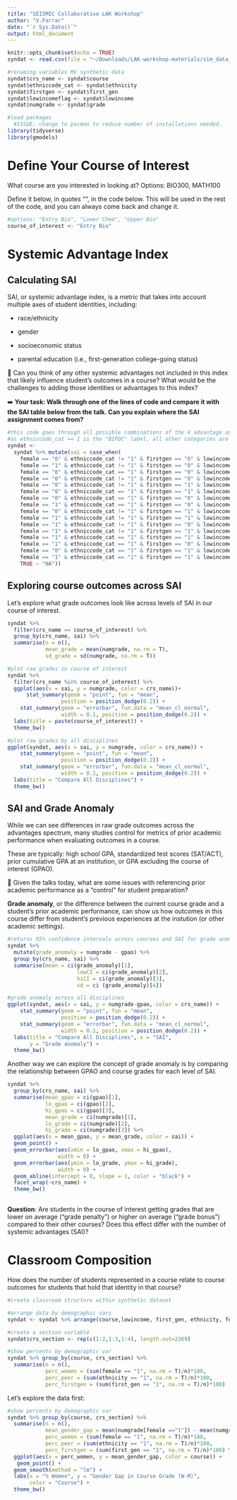 ```yaml
---
title: "SEISMIC Collaborative LAK Workshop"
author: "V.Farrar"
date: "`r Sys.Date()`"
output: html_document
---
```


```r
knitr::opts_chunk$set(echo = TRUE)
syndat <- read.csv(file = "~/Downloads/LAK-workshop-materials/sim_data_v.2.csv")

#renaming variables MV synthetic data
syndat$crs_name <- syndat$course
syndat$ethniccode_cat <- syndat$ethnicity
syndat$firstgen <- syndat$first_gen
syndat$lowincomeflag <- syndat$lowincome
syndat$numgrade <- syndat$grade

#load packages
  #ISSUE: change to pacman to reduce number of installations needed.
library(tidyverse)
library(gmodels)
```

# Define Your Course of Interest

What course are you interested in looking at? Options: BIO300, MATH100

Define it below, in quotes "", in the code below. This will be used in the rest of the code, and you can always come back and change it.

```r
#options: "Entry Bio", "Lower Chem", "Upper Bio"
course_of_interest <- "Entry Bio"
```

# Systemic Advantage Index

## Calculating SAI

SAI, or systemic advantage index, is a metric that takes into account multiple axes of student identities, including:

-   race/ethnicity

-   gender

-   socioeconomic status

-   parental education (i.e., first-generation college-going status)

💭 Can you think of any other systemic advantages not included in this index that likely influence student's outcomes in a course? What would be the challenges to adding those identities or advantages to this index?

➡️ **Your task: Walk through one of the lines of code and compare it with the SAI table below from the talk. Can you explain where the SAI assignment comes from?**

```r
#this code goes through all possible combinations of the 4 advantage axes and assigns an SAI based on that students' values
#as ethniccode_cat == 1 is the "BIPOC" label, all other categories are considered advantaged 
syndat <-
  syndat %>% mutate(sai = case_when(
    female == "0" & ethniccode_cat != "1" & firstgen == "0" & lowincomeflag == "0"  ~ "4",
    female == "1" & ethniccode_cat != "1" & firstgen == "0" & lowincomeflag == "0"  ~ "3",
    female == "0" & ethniccode_cat == "1" & firstgen == "0" & lowincomeflag == "0"  ~ "3", 
    female == "0" & ethniccode_cat != "1" & firstgen == "0" & lowincomeflag == "1"  ~ "3", 
    female == "0" & ethniccode_cat != "1" & firstgen == "1" & lowincomeflag == "0"  ~ "3", 
    female == "0" & ethniccode_cat == "1" & firstgen == "1" & lowincomeflag == "0"  ~ "2", 
    female == "0" & ethniccode_cat == "1" & firstgen == "0" & lowincomeflag == "1"  ~ "2", 
    female == "1" & ethniccode_cat == "1" & firstgen == "0" & lowincomeflag == "0"  ~ "2", 
    female == "0" & ethniccode_cat != "1" & firstgen == "1" & lowincomeflag == "1"  ~ "2", 
    female == "1" & ethniccode_cat != "1" & firstgen == "1" & lowincomeflag == "0"  ~ "2", 
    female == "1" & ethniccode_cat != "1" & firstgen == "0" & lowincomeflag == "1"  ~ "2", 
    female == "1" & ethniccode_cat != "1" & firstgen == "1" & lowincomeflag == "1"  ~ "1", 
    female == "1" & ethniccode_cat == "1" & firstgen == "1" & lowincomeflag == "0"  ~ "1",
    female == "1" & ethniccode_cat == "1" & firstgen == "0" & lowincomeflag == "1"  ~ "1", 
    female == "0" & ethniccode_cat == "1" & firstgen == "1" & lowincomeflag == "1"  ~ "1",
    female == "1" & ethniccode_cat == "1" & firstgen == "1" & lowincomeflag == "1"  ~ "0",
    TRUE ~ "NA"))
```

## Exploring course outcomes across SAI

Let's explore what grade outcomes look like across levels of SAI in our course of interest.

```r
syndat %>%
  filter(crs_name == course_of_interest) %>%
  group_by(crs_name, sai) %>%
  summarise(n = n(),
            mean_grade = mean(numgrade, na.rm = T),
            sd_grade = sd(numgrade, na.rm = T))
```

```r
#plot raw grades in course of interest
syndat %>%
  filter(crs_name %in% course_of_interest) %>%
  ggplot(aes(x = sai, y = numgrade, color = crs_name))+ 
      stat_summary(geom = "point", fun = "mean", 
                 position = position_dodge(0.2)) + 
    stat_summary(geom = "errorbar", fun.data = "mean_cl_normal", 
                 width = 0.1, position = position_dodge(0.2)) +
  labs(title = paste(course_of_interest)) + 
  theme_bw()

#plot raw grades by all disciplines 
ggplot(syndat, aes(x = sai, y = numgrade, color = crs_name)) + 
    stat_summary(geom = "point", fun = "mean", 
                 position = position_dodge(0.2)) + 
    stat_summary(geom = "errorbar", fun.data = "mean_cl_normal", 
                 width = 0.1, position = position_dodge(0.2)) +
  labs(title = "Compare All Disciplines") +
  theme_bw()
```

## SAI and Grade Anomaly

While we can see differences in raw grade outcomes across the advantages spectrum, many studies control for metrics of prior academic performance when evaluating outcomes in a course.

These are typically: high school GPA, standardized test scores (SAT/ACT), prior cumulative GPA at an institution, or GPA excluding the course of interest (GPAO).

💭 Given the talks today, what are some issues with referencing prior academic performance as a "control" for student preparation?

**Grade anomaly**, or the difference between the current course grade and a student's prior academic performance, can show us how outcomes in this course differ from student's previous experiences at the instution (or other academic settings).

```r
#returns 95% confidence intervals across courses and SAI for grade anomaly
syndat %>% 
  mutate(grade_anomaly = numgrade - gpao) %>%
  group_by(crs_name, sai) %>%
  summarise(mean = ci(grade_anomaly)[1], 
                      lowCI = ci(grade_anomaly)[2],
                      hiCI = ci(grade_anomaly)[3], 
                      sd = ci (grade_anomaly)[4])
```

```r
#grade anomaly across all disciplines
ggplot(syndat, aes(x = sai, y = numgrade-gpao, color = crs_name)) + 
    stat_summary(geom = "point", fun = "mean", 
                 position = position_dodge(0.2)) + 
    stat_summary(geom = "errorbar", fun.data = "mean_cl_normal", 
                 width = 0.1, position = position_dodge(0.2)) +
  labs(title = "Compare All Disciplines", x = "SAI", 
       y = "Grade anomaly") +
  theme_bw()
```

Another way we can explore the concept of grade anomaly is by comparing the relationship between GPAO and course grades for each level of SAI.

```r
syndat %>%
  group_by(crs_name, sai) %>%
  summarise(mean_gpao = ci(gpao)[1], 
            lo_gpao = ci(gpao)[2],
            hi_gpao = ci(gpao)[3], 
            mean_grade = ci(numgrade)[1],
            lo_grade = ci(numgrade)[2],
            hi_grade = ci(numgrade)[3]) %>%
  ggplot(aes(x = mean_gpao, y = mean_grade, color = sai)) +
  geom_point() + 
  geom_errorbar(aes(xmin = lo_gpao, xmax = hi_gpao), 
                width = 0) + 
  geom_errorbar(aes(ymin = lo_grade, ymax = hi_grade), 
                width = 0) + 
  geom_abline(intercept = 0, slope = 1, color = "black") + 
  facet_wrap(~crs_name) +
  theme_bw()
                    
```

**Question**: Are students in the course of interest getting grades that are lower on average ("grade penalty") or higher on average ("grade bonus") compared to their other courses? Does this effect differ with the number of systemic advantages (SAI)?

# Classroom Composition

How does the number of students represented in a course relate to course outcomes for students that hold that identity in that course?

```r
#create classroom structure within synthetic dataset

#arrange data by demographic vars
syndat <- syndat %>% arrange(course,lowincome, first_gen, ethnicity, female)

#create a section variable
syndat$crs_section <- rep(c(1:2,1:3,1:4), length.out=2369)

#show percents by demographic var
syndat %>% group_by(course, crs_section) %>%
  summarise(n = n(),
            perc_women = (sum(female == "1", na.rm = T)/n)*100,
            perc_peer = (sum(ethnicity == "1", na.rm = T)/n)*100,
            perc_firstgen = (sum(first_gen == "1", na.rm = T)/n)*100)

```
Let's explore the data first: 

```r
#show percents by demographic var
syndat %>% group_by(course, crs_section) %>%
  summarise(n = n(),
            mean_gender_gap = mean(numgrade[female =="1"]) - mean(numgrade[female == "0"]), 
            perc_women = (sum(female == "1", na.rm = T)/n)*100,
            perc_peer = (sum(ethnicity == "1", na.rm = T)/n)*100,
            perc_firstgen = (sum(first_gen == "1", na.rm = T)/n)*100) %>%
  ggplot(aes(x = perc_women, y = mean_gender_gap, color = course)) +
   geom_point() + 
  geom_smooth(method = "lm") + 
  labs(x = "% Women", y = "Gender Gap in Course Grade (W-M)", 
       color = "Course") + 
  theme_bw()
  
```

